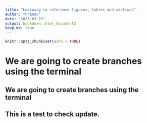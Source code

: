 ```yaml
---
title: "Learning to reference figures, tables and sections"
author: "Pranav"
date: "2023-03-22"
output: bookdown::html_document2
keep_md: true
---
```


```r
knitr::opts_chunk$set(echo = TRUE)
```


# We are going to create branches using the terminal
## We are going to create branches using the terminal
## This is a test to check update. 

